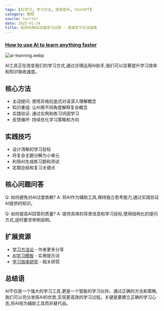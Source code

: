 ```yaml
---
tags: [AI学习, 学习方法, 效率提升, ChatGPT]
category: 教程
source: twitter
date: 2025-01-24
title: 如何利用AI加速学习过程 - 高效学习方法指南
---
```


### [How to use AI to learn anything faster](https://twitter-thread.com/t/1885202705511301472)

![ai-learning.webp](https://img.mengpeng.tech/i/2025/02/07/67a5979f36b0e.webp)

AI工具正在改变我们的学习方式,通过合理运用AI助手,我们可以显著提升学习效率和知识吸收速度。

## 核心方法

- 主动提问: 使用苏格拉底式对话深入理解概念
- 知识重组: 让AI用不同角度解释复杂概念
- 实践验证: 通过实例和练习巩固学习
- 反馈循环: 持续优化学习策略和方向

## 实践技巧

- 设计清晰的学习目标
- 将复杂主题分解为小单元
- 利用AI生成练习题和测试
- 定期总结和复习关键点

## 核心问题问答

Q: 如何避免对AI过度依赖?
A: 将AI作为辅助工具,保持独立思考能力,通过实践验证AI提供的知识。

Q: 如何提高AI回答的质量?
A: 提供具体的背景信息和学习目标,使用结构化的提问方式,适时要求举例说明。

## 扩展资源

- [学习方法论](https://twitter.com/nrqa__) - 作者更多分享
- [AI学习模板](https://twitter-thread.com/t/1885202705511301472) - 实用提示词
- [学习效率研究](https://www.sciencedirect.com/learning) - 相关研究

## 总结语

AI不仅是一个强大的学习工具,更是一个智能的学习伙伴。通过正确的方法和策略,我们可以充分发挥AI的优势,实现更高效的学习过程。关键是要建立正确的学习心态,将AI视为辅助工具而非替代品。 